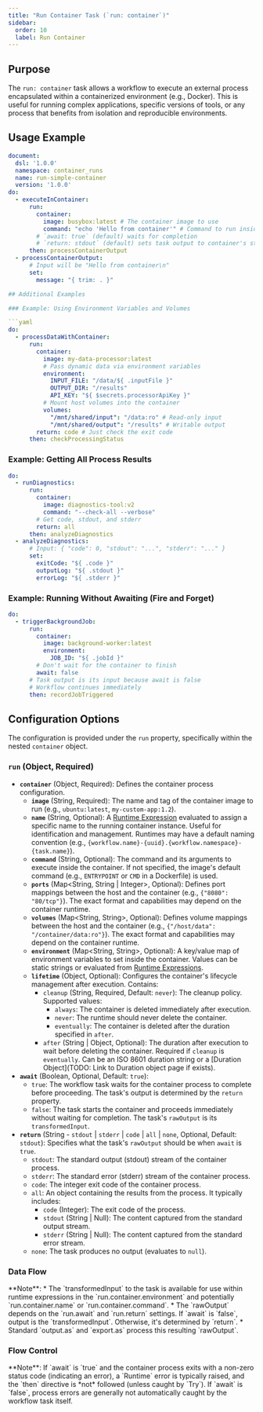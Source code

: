 ```yaml
---
title: "Run Container Task (`run: container`)"
sidebar:
  order: 10
  label: Run Container
---
```



## Purpose

The `run: container` task allows a workflow to execute an external process encapsulated within a containerized environment (e.g., Docker). This is useful for running complex applications, specific versions of tools, or any process that benefits from isolation and reproducible environments.

## Usage Example

```yaml
document:
  dsl: '1.0.0'
  namespace: container_runs
  name: run-simple-container
  version: '1.0.0'
do:
  - executeInContainer:
      run:
        container:
          image: busybox:latest # The container image to use
          command: "echo 'Hello from container'" # Command to run inside
        # `await: true` (default) waits for completion
        # `return: stdout` (default) sets task output to container's stdout
      then: processContainerOutput
  - processContainerOutput:
      # Input will be "Hello from container\n"
      set:
        message: "{ trim: . }"

## Additional Examples

### Example: Using Environment Variables and Volumes

```yaml
do:
  - processDataWithContainer:
      run:
        container:
          image: my-data-processor:latest
          # Pass dynamic data via environment variables
          environment:
            INPUT_FILE: "/data/${ .inputFile }"
            OUTPUT_DIR: "/results"
            API_KEY: "${ $secrets.processorApiKey }"
          # Mount host volumes into the container
          volumes:
            "/mnt/shared/input": "/data:ro" # Read-only input
            "/mnt/shared/output": "/results" # Writable output
        return: code # Just check the exit code
      then: checkProcessingStatus
```

### Example: Getting All Process Results

```yaml
do:
  - runDiagnostics:
      run:
        container:
          image: diagnostics-tool:v2
          command: "--check-all --verbose"
        # Get code, stdout, and stderr
        return: all 
      then: analyzeDiagnostics
  - analyzeDiagnostics:
      # Input: { "code": 0, "stdout": "...", "stderr": "..." }
      set:
        exitCode: "${ .code }"
        outputLog: "${ .stdout }"
        errorLog: "${ .stderr }"
```

### Example: Running Without Awaiting (Fire and Forget)

```yaml
do:
  - triggerBackgroundJob:
      run:
        container:
          image: background-worker:latest
          environment:
            JOB_ID: "${ .jobId }"
        # Don't wait for the container to finish
        await: false 
      # Task output is its input because await is false
      # Workflow continues immediately
      then: recordJobTriggered
```

## Configuration Options

The configuration is provided under the `run` property, specifically within the nested `container` object.

### `run` (Object, Required)

*   **`container`** (Object, Required): Defines the container process configuration.
    *   **`image`** (String, Required): The name and tag of the container image to run (e.g., `ubuntu:latest`, `my-custom-app:1.2`).
    *   **`name`** (String, Optional): A [Runtime Expression](/docs/core-concepts/runtime-expressions/) evaluated to assign a specific name to the running container instance. Useful for identification and management. Runtimes may have a default naming convention (e.g., `{workflow.name}-{uuid}.{workflow.namespace}-{task.name}`).
    *   **`command`** (String, Optional): The command and its arguments to execute inside the container. If not specified, the image's default command (e.g., `ENTRYPOINT` or `CMD` in a Dockerfile) is used.
    *   **`ports`** (Map\<String, String | Integer>, Optional): Defines port mappings between the host and the container (e.g., `{"8080": "80/tcp"}`). The exact format and capabilities may depend on the container runtime.
    *   **`volumes`** (Map\<String, String>, Optional): Defines volume mappings between the host and the container (e.g., `{"/host/data": "/container/data:ro"}`). The exact format and capabilities may depend on the container runtime.
    *   **`environment`** (Map\<String, String>, Optional): A key/value map of environment variables to set inside the container. Values can be static strings or evaluated from [Runtime Expressions](/docs/core-concepts/runtime-expressions/).
    *   **`lifetime`** (Object, Optional): Configures the container's lifecycle management after execution. Contains:
        *   `cleanup` (String, Required, Default: `never`): The cleanup policy. Supported values:
            *   `always`: The container is deleted immediately after execution.
            *   `never`: The runtime should never delete the container.
            *   `eventually`: The container is deleted after the duration specified in `after`.
        *   `after` (String | Object, Optional): The duration after execution to wait before deleting the container. Required if `cleanup` is `eventually`. Can be an ISO 8601 duration string or a [Duration Object](TODO: Link to Duration object page if exists).
*   **`await`** (Boolean, Optional, Default: `true`):
    *   `true`: The workflow task waits for the container process to complete before proceeding. The task's output is determined by the `return` property.
    *   `false`: The task starts the container and proceeds immediately without waiting for completion. The task's `rawOutput` is its `transformedInput`.
*   **`return`** (String - `stdout` | `stderr` | `code` | `all` | `none`, Optional, Default: `stdout`): Specifies what the task's `rawOutput` should be when `await` is `true`.
    *   `stdout`: The standard output (stdout) stream of the container process.
    *   `stderr`: The standard error (stderr) stream of the container process.
    *   `code`: The integer exit code of the container process.
    *   `all`: An object containing the results from the process. It typically includes:
        *   `code` (Integer): The exit code of the process.
        *   `stdout` (String | Null): The content captured from the standard output stream.
        *   `stderr` (String | Null): The content captured from the standard error stream.
    *   `none`: The task produces no output (evaluates to `null`).

### Data Flow

<CommonTaskDataFlow />
**Note**:
*   The `transformedInput` to the task is available for use within runtime expressions in the `run.container.environment` and potentially `run.container.name` or `run.container.command`.
*   The `rawOutput` depends on the `run.await` and `run.return` settings. If `await` is `false`, output is the `transformedInput`. Otherwise, it's determined by `return`.
*   Standard `output.as` and `export.as` process this resulting `rawOutput`.

### Flow Control

<CommonTaskFlowControl />
**Note**: If `await` is `true` and the container process exits with a non-zero status code (indicating an error), a `Runtime` error is typically raised, and the `then` directive is *not* followed (unless caught by `Try`). If `await` is `false`, process errors are generally not automatically caught by the workflow task itself. 